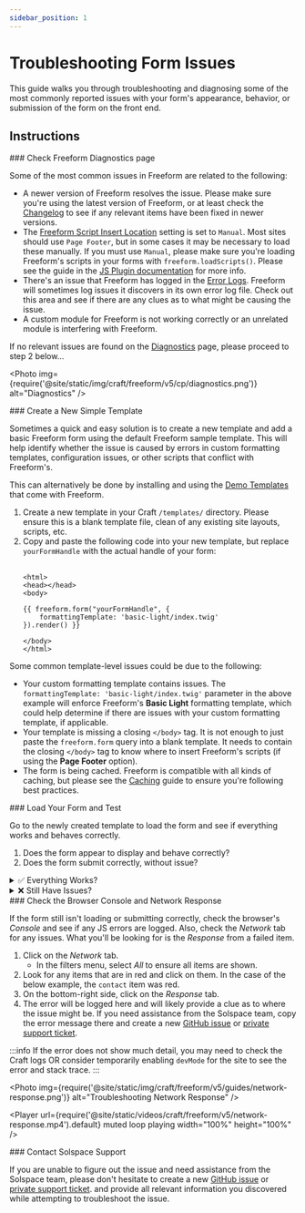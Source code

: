 ```yaml
---
sidebar_position: 1
---
```



# Troubleshooting Form Issues

This guide walks you through troubleshooting and diagnosing some of the most commonly reported issues with your form's appearance, behavior, or submission of the form on the front end.

## Instructions

<VerticalStepWrapper>
<StepMarkdown>
### Check Freeform Diagnostics page

Some of the most common issues in Freeform are related to the following:

- A newer version of Freeform resolves the issue. Please make sure you're using the latest version of Freeform, or at least check the [Changelog](../../setup/changelog.mdx) to see if any relevant items have been fixed in newer versions.
- The [Freeform Script Insert Location](../../configuration/settings.mdx#script-insert-location) setting is set to `Manual`. Most sites should use `Page Footer`, but in some cases it may be necessary to load these manually. If you must use `Manual`, please make sure you're loading Freeform's scripts in your forms with `freeform.loadScripts()`. Please see the guide in the [JS Plugin documentation](../../developer/js-plugin.mdx#loading-freeform-js-manually) for more info.
- There's an issue that Freeform has logged in the [Error Logs](../../configuration/settings.mdx#error-log). Freeform will sometimes log issues it discovers in its own error log file. Check out this area and see if there are any clues as to what might be causing the issue.
- A custom module for Freeform is not working correctly or an unrelated module is interfering with Freeform.

If no relevant issues are found on the [Diagnostics](../../configuration/diagnostics.mdx) page, please proceed to step 2 below...

<Photo
  img={require('@site/static/img/craft/freeform/v5/cp/diagnostics.png')}
  alt="Diagnostics"
/>

</StepMarkdown>
<StepMarkdown>
### Create a New Simple Template

Sometimes a quick and easy solution is to create a new template and add a basic Freeform form using the default Freeform sample template. This will help identify whether the issue is caused by errors in custom formatting templates, configuration issues, or other scripts that conflict with Freeform's.

This can alternatively be done by installing and using the [Demo Templates](../../configuration/demo-templates.mdx) that come with Freeform.

1. Create a new template in your Craft `/templates/` directory. Please ensure this is a blank template file, clean of any existing site layouts, scripts, etc.
2. Copy and paste the following code into your new template, but replace `yourFormHandle` with the actual handle of your form:<br /><br />
   ```twig showLineNumbers
   <html>
   <head></head>
   <body>

   {{ freeform.form("yourFormHandle", {
       formattingTemplate: 'basic-light/index.twig'
   }).render() }}

   </body>
   </html>
   ```

Some common template-level issues could be due to the following:

- Your custom formatting template contains issues. The `formattingTemplate: 'basic-light/index.twig'` parameter in the above example will enforce Freeform's **Basic Light** formatting template, which could help determine if there are issues with your custom formatting template, if applicable.
- Your template is missing a closing `</body>` tag. It is not enough to just paste the `freeform.form` query into a blank template. It needs to contain the closing `</body>` tag to know where to insert Freeform's scripts (if using the **Page Footer** option).
- The form is being cached. Freeform is compatible with all kinds of caching, but please see the [Caching](../../guides/templating/caching-forms.mdx) guide to ensure you're following best practices.

</StepMarkdown>
<StepMarkdown>
### Load Your Form and Test

Go to the newly created template to load the form and see if everything works and behaves correctly.

1. Does the form appear to display and behave correctly?
2. Does the form submit correctly, without issue?

<details>
<summary class="green">✅ Everything Works?</summary>

If the form displays and behaves correctly in this isolated test, it could be an issue with your custom formatting template or conflicts from other scripts with Freeform's scripts.

- To troubleshoot this further, **work in small steps**. Stay inside the isolated test template and follow the steps below:
  1. Remove the `formattingTemplate: 'basic-light/index.twig'` parameter (thus pulling in your chosen and potentially problematic formatting template) from the [Form query](../../templates/queries/form.mdx) and see how the form displays and behaves.
  2. The isolated template may continue to display and behave incorrectly due to missing styles and assets. Try slowly pulling in some of those into the isolated test template and see if it breaks.
  3. If issues continue, compare your custom formatting template to existing [formatting template examples](../../templates/formatting/index.mdx) included with Freeform.
  4. If you're still not getting anywhere, try creating a brand new custom formatting template based on one of the [formatting template examples](../../templates/formatting/index.mdx) included with Freeform.
     - Load it in the isolated test template and confirm it works correctly.
     - Slowly modify it to become closer to your original custom formatting template, checking the isolated test template often along the way to see when/where it breaks.
     - This process will help you narrow down where the issue might be.

</details>

<details>
<summary class="red">❌ Still Have Issues?</summary>

If issues are still occurring in this isolated test, there could be an issue with your Freeform settings, site or server configuration, or server rewrite rules.

- Proceed to step 4 for diagnosing common issues...

</details>

</StepMarkdown>
<StepMarkdown>
### Check the Browser Console and Network Response

If the form still isn't loading or submitting correctly, check the browser's _Console_ and see if any JS errors are logged. Also, check the _Network_ tab for any issues. What you'll be looking for is the _Response_ from a failed item.

1. Click on the _Network_ tab.
    - In the filters menu, select _All_ to ensure all items are shown.
2. Look for any items that are in <span class="red">red</span> and click on them. In the case of the below example, the `contact` item was red.
3. On the bottom-right side, click on the _Response_ tab.
4. The error will be logged here and will likely provide a clue as to where the issue might be. If you need assistance from the Solspace team, copy the error message there and create a new [GitHub issue](https://github.com/solspace/craft-freeform/issues/new/choose) or [private support ticket](/support/).

:::info
If the error does not show much detail, you may need to check the Craft logs OR consider temporarily enabling `devMode` for the site to see the error and stack trace.
:::

<Tabs>
<TabItem value="guide-image" label="Screenshot" default>

<Photo
  img={require('@site/static/img/craft/freeform/v5/guides/network-response.png')}
  alt="Troubleshooting Network Response"
/>

</TabItem>
<TabItem value="guide-video" label="Video Walkthrough">

<Player
  url={require('@site/static/videos/craft/freeform/v5/network-response.mp4').default}
  muted loop playing width="100%" height="100%"
/>

</TabItem>
</Tabs>

</StepMarkdown>
<StepMarkdown>
### Contact Solspace Support

If you are unable to figure out the issue and need assistance from the Solspace team, please don't hesitate to create a new [GitHub issue](https://github.com/solspace/craft-freeform/issues/new/choose) or [private support ticket](/support/). and provide all relevant information you discovered while attempting to troubleshoot the issue.

<PrimaryButtonWithLink label="See Support Options" to="/support" />

</StepMarkdown>

</VerticalStepWrapper>
